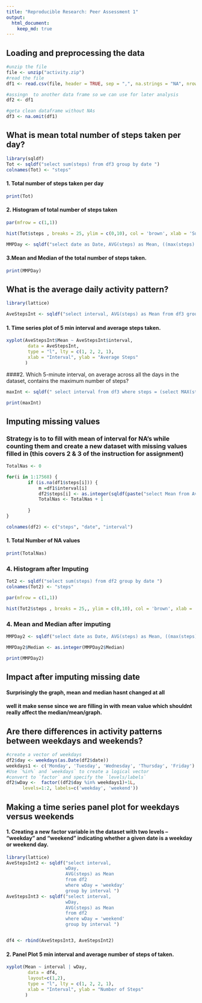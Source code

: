 ```yaml
---
title: "Reproducible Research: Peer Assessment 1"
output: 
  html_document:
    keep_md: true
---
```



## Loading and preprocessing the data

```r

#unzip the file
file <- unzip("activity.zip")
#read the file
df1 <- read.csv(file, header = TRUE, sep = ",", na.strings = "NA", nrows = 17568)

#assingn  to another data frame so we can use for later analysis 
df2 <- df1

#geta clean dataframe without NAs
df3 <- na.omit(df1)


```

## What is mean total number of steps taken per day?

```r
library(sqldf)
Tot <- sqldf("select sum(steps) from df3 group by date ")
colnames(Tot) <- "steps"
```
#### 1. Total number of steps taken per day
```r
print(Tot)
```

#### 2. Histogram of total number of steps taken
```r
par(mfrow = c(1,1))

hist(Tot$steps , breaks = 25, ylim = c(0,10), col = 'brown', xlab = 'Sum of Steps', bg = 'white', main = 'Number of Steps per day')


```

```r
MMPDay <- sqldf("select date as Date, AVG(steps) as Mean, ((max(steps) + min(steps)) / 2)  as Median from df3 group by date ")
```

#### 3.Mean and Median of the total number of steps taken.
```r
print(MMPDay)

```

## What is the average daily activity pattern?
```r

library(lattice)

AveStepsInt <- sqldf("select interval, AVG(steps) as Mean from df3 group by interval ")
```
#### 1. Time series plot of 5 min interval and average steps taken.
```r

xyplot(AveStepsInt$Mean ~ AveStepsInt$interval,
        data = AveStepsInt,
        type = "l", lty = c(1, 2, 2, 1),
        xlab = "Interval", ylab = "Average Steps"
       )

```

####2. Which 5-minute interval, on average across all the days in the dataset, contains the maximum number of steps?

```r
maxInt <- sqldf(" select interval from df3 where steps = (select MAX(steps) from df3)")

print(maxInt)

```

## Imputing missing values
### Strategy is to to fill with mean of interval for NA's while counting them and create a new dataset with missing values filled in (this covers 2 & 3 of the instruction for assignment)
```r

TotalNas <- 0

for(i in 1:17568) {
        if (is.na(df1$steps[i])) {  
            m =df1$interval[i]
            df2$steps[i] <- as.integer(sqldf(paste("select Mean from AveStepsInt where interval = " ,m)))
            TotalNas <- TotalNas + 1
            
        }
}

colnames(df2) <- c("steps", "date", "interval")

```
#### 1. Total Number of NA values
```r
print(TotalNas)

```
### 4. Histogram after Imputing
```r

Tot2 <- sqldf("select sum(steps) from df2 group by date ")
colnames(Tot2) <- "steps"

par(mfrow = c(1,1))

hist(Tot2$steps , breaks = 25,, ylim = c(0,10), col = 'brown', xlab = 'Sum of Steps', bg = 'white', main = 'Number of Steps per day')

```

### 4. Mean and Median after imputing
```r
MMPDay2 <- sqldf("select date as Date, AVG(steps) as Mean, ((max(steps) + min(steps)) / 2)  as Median from df2 group by date ")

MMPDay2$Median <- as.integer(MMPDay2$Median)

print(MMPDay2)

```
## Impact after imputing missing date

#### Surprisingly the graph, mean and median hasnt changed at all
#### well it make sense since we are filling in with mean value which shouldnt really affect the median/mean/graph. 



## Are there differences in activity patterns between weekdays and weekends?

```r

#create a vector of weekdays
df2$day <- weekdays(as.Date(df2$date))
weekdays1 <- c('Monday', 'Tuesday', 'Wednesday', 'Thursday', 'Friday')
#Use `%in%` and `weekdays` to create a logical vector
#convert to `factor` and specify the `levels/labels`
df2$wDay <-  factor((df2$day %in% weekdays1)+1L,
      levels=1:2, labels=c('weekday', 'weekend'))

```

## Making a time series panel plot for weekdays versus weekends

#### 1. Creating a new factor variable in the dataset with two levels -- "weekday" and "weekend" indicating whether a given date is a weekday or weekend day.

```r

library(lattice)
AveStepsInt2 <- sqldf("select interval,
                      wDay,
                      AVG(steps) as Mean 
                      from df2 
                      where wDay = 'weekday'
                      group by interval ")
AveStepsInt3 <- sqldf("select interval,
                      wDay,
                      AVG(steps) as Mean 
                      from df2 
                      where wDay = 'weekend'
                      group by interval ")


df4 <- rbind(AveStepsInt3, AveStepsInt2)
````

#### 2. Panel Plot 5 min interval and average number of steps of taken.

```r

xyplot(Mean ~ interval | wDay, 
        data = df4,
        layout=c(1,2),
        type = "l", lty = c(1, 2, 2, 1),
        xlab = "Interval", ylab = "Number of Steps"
       )


```

